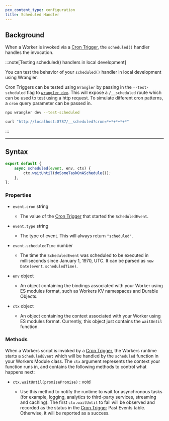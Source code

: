 ```yaml
---
pcx_content_type: configuration
title: Scheduled Handler
---
```


## Background

When a Worker is invoked via a [Cron Trigger](/workers/configuration/cron-triggers/), the `scheduled()` handler handles the invocation.

:::note[Testing scheduled() handlers in local development]

You can test the behavior of your `scheduled()` handler in local development using Wrangler.

Cron Triggers can be tested using `Wrangler` by passing in the `--test-scheduled` flag to [`wrangler dev`](/workers/wrangler/commands/#dev). This will expose a `/__scheduled` route which can be used to test using a http request. To simulate different cron patterns, a `cron` query parameter can be passed in.

```sh
npx wrangler dev --test-scheduled

curl "http://localhost:8787/__scheduled?cron=*+*+*+*+*"
```

:::

---

## Syntax

```js
export default {
	async scheduled(event, env, ctx) {
		ctx.waitUntil(doSomeTaskOnASchedule());
	},
};
```

### Properties

- `event.cron` string

  - The value of the [Cron Trigger](/workers/configuration/cron-triggers/) that started the `ScheduledEvent`.

- `event.type` string

  - The type of event. This will always return `"scheduled"`.

- `event.scheduledTime` number

  - The time the `ScheduledEvent` was scheduled to be executed in milliseconds since January 1, 1970, UTC. It can be parsed as <code>new Date(event.scheduledTime)</code>.

- `env` object

  - An object containing the bindings associated with your Worker using ES modules format, such as Workers KV namespaces and Durable Objects.

- `ctx` object
  - An object containing the context associated with your Worker using ES modules format. Currently, this object just contains the `waitUntil` function.

### Methods

When a Workers script is invoked by a [Cron Trigger](/workers/configuration/cron-triggers/), the Workers runtime starts a `ScheduledEvent` which will be handled by the `scheduled` function in your Workers Module class. The `ctx` argument represents the context your function runs in, and contains the following methods to control what happens next:

- <code>ctx.waitUntil(promisePromise)</code> : void

  - Use this method to notify the runtime to wait for asynchronous tasks (for example, logging, analytics to third-party services, streaming and caching). The first `ctx.waitUntil` to fail will be observed and recorded as the status in the [Cron Trigger](/workers/configuration/cron-triggers/) Past Events table. Otherwise, it will be reported as a success.
